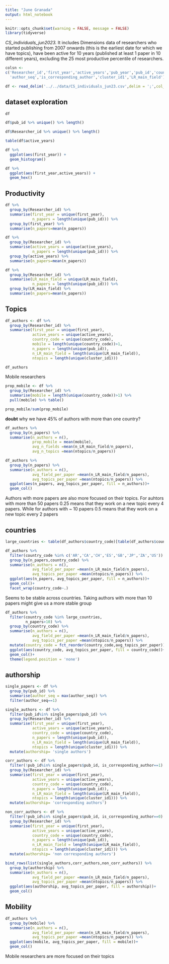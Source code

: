 ```yaml
---
title: "June Granada"
output: html_notebook
---
```



```r
knitr::opts_chunk$set(warning = FALSE, message = FALSE)
library(tidyverse)
```

_CS_individuals_jun2023._ It includes Dimensions data of researchers who started publishing from 2007 onwards (this is the earliest date for which we have topics), have been active for 10 years (published at least 1 paper in 10 different years), excluding the 25 most productive percentile of researchers.

```r
colsn <- 
c('Researcher_id','first_year','active_years','pub_year','pub_id','country_code',
  'author_seq','is_corresponding_author','cluster_id1','LR_main_field')

df <- read_delim('../../data/CS_individuals_jun23.csv',delim = ';',col_names = colsn)
```

## dataset exploration

```r
df
```

```r
df$pub_id %>% unique() %>% length()
```
```r
df$Researcher_id %>% unique() %>% length()
```

```r
table(df$active_years)
```

```r
df %>% 
  ggplot(aes(first_year)) +
  geom_histogram()
```


```r
df %>% 
  ggplot(aes(first_year,active_years)) +
  geom_hex()
```
## Productivity

```r
df %>% 
  group_by(Researcher_id) %>% 
  summarise(first_year = unique(first_year),
            n_papers = length(unique(pub_id))) %>% 
  group_by(first_year) %>% 
  summarise(n_papers=mean(n_papers))
```

```r
df %>% 
  group_by(Researcher_id) %>% 
  summarise(active_years = unique(active_years),
            n_papers = length(unique(pub_id))) %>% 
  group_by(active_years) %>% 
  summarise(n_papers=mean(n_papers))
```

```r
df %>% 
  group_by(Researcher_id) %>% 
  summarise(LR_main_field = unique(LR_main_field),
            n_papers = length(unique(pub_id))) %>% 
  group_by(LR_main_field) %>% 
  summarise(n_papers=mean(n_papers))
```
## Topics

```r
df_authors <- df %>% 
  group_by(Researcher_id) %>% 
  summarise(first_year = unique(first_year),
            active_years = unique(active_years),
            country_code = unique(country_code),
            mobile = length(unique(country_code))>1,
            n_papers = length(unique(pub_id)),
            n_LR_main_field = length(unique(LR_main_field)),
            ntopics = length(unique(cluster_id1)))
```


```r
df_authors
```
Mobile researchers

```r
prop_mobile <- df %>% 
  group_by(Researcher_id) %>% 
  summarise(mobile = length(unique(country_code))>1) %>% 
  pull(mobile) %>% table()

prop_mobile/sum(prop_mobile)
```

__doubt__ why we have 45% of authors with more than one country?

```r
df_authors %>% 
  group_by(n_papers) %>% 
  summarise(n_authors = n(),
            prop_mobile = mean(mobile),
            avg_n_fields =mean(n_LR_main_field/n_papers),
            avg_n_topics =mean(ntopics/n_papers))
```


```r
df_authors %>% 
  group_by(n_papers) %>% 
  summarise(n_authors = n(),
            avg_field_per_paper =mean(n_LR_main_field/n_papers),
            avg_topics_per_paper =mean(ntopics/n_papers)) %>% 
  ggplot(aes(n_papers, avg_topics_per_paper, fill = n_authors))+
  geom_col()
```

Authors with more papers are also more focused on their topics. For auhtors with more than 50 papers 0.25 means that they work on a new topic every 4 papers. While for authors with ~ 10 papers 0.5 means that they work on a new topic every 2 papers

## countries

```r
large_countries <- table(df_authors$country_code)[table(df_authors$country_code)>1000]%>% names
```


```r
df_authors %>% 
  filter(country_code %in% c('AR','CA','CH','ES','GB','JP','ZA','US')) %>% 
  group_by(n_papers,country_code) %>% 
  summarise(n_authors = n(),
            avg_field_per_paper =mean(n_LR_main_field/n_papers),
            avg_topics_per_paper =mean(ntopics/n_papers)) %>% 
  ggplot(aes(n_papers, avg_topics_per_paper, fill = n_authors))+
  geom_col()+
  facet_wrap(country_code~.)
```
Seems to be stable across countries. Taking authors with more than 10 papers might give us a more stable group

```r

df_authors %>% 
  filter(country_code %in% large_countries,
         n_papers>10) %>% 
  group_by(country_code) %>% 
  summarise(n_authors = n(),
            avg_field_per_paper =mean(n_LR_main_field/n_papers),
            avg_topics_per_paper =mean(ntopics/n_papers)) %>% 
  mutate(country_code = fct_reorder(country_code,avg_topics_per_paper)) %>% 
  ggplot(aes(country_code, avg_topics_per_paper, fill = country_code))+
  geom_col()+
  theme(legend.position = 'none')
```

## authorship

```r
single_papers <- df %>% 
  group_by(pub_id) %>% 
  summarise(author_seq = max(author_seq)) %>% 
  filter(author_seq==1)
```


```r
single_authors <- df %>% 
  filter(pub_id%in% single_papers$pub_id) %>% 
  group_by(Researcher_id) %>% 
  summarise(first_year = unique(first_year),
            active_years = unique(active_years),
            country_code = unique(country_code),
            n_papers = length(unique(pub_id)),
            n_LR_main_field = length(unique(LR_main_field)),
            ntopics = length(unique(cluster_id1))) %>% 
  mutate(authorship= 'single authors')

corr_authors <- df %>% 
  filter(!pub_id%in% single_papers$pub_id, is_corresponding_author==1) %>% 
  group_by(Researcher_id) %>% 
  summarise(first_year = unique(first_year),
            active_years = unique(active_years),
            country_code = unique(country_code),
            n_papers = length(unique(pub_id)),
            n_LR_main_field = length(unique(LR_main_field)),
            ntopics = length(unique(cluster_id1))) %>% 
  mutate(authorship= 'corresponding authors')

non_corr_authors <- df %>% 
  filter(!pub_id%in% single_papers$pub_id, is_corresponding_author==0) %>% 
  group_by(Researcher_id) %>% 
  summarise(first_year = unique(first_year),
            active_years = unique(active_years),
            country_code = unique(country_code),
            n_papers = length(unique(pub_id)),
            n_LR_main_field = length(unique(LR_main_field)),
            ntopics = length(unique(cluster_id1))) %>% 
  mutate(authorship= 'non corresponding authors')
```



```r
bind_rows(list(single_authors,corr_authors,non_corr_authors)) %>% 
  group_by(authorship) %>% 
  summarise(n_authors = n(),
            avg_field_per_paper =mean(n_LR_main_field/n_papers),
            avg_topics_per_paper =mean(ntopics/n_papers)) %>% 
  ggplot(aes(authorship, avg_topics_per_paper, fill = authorship))+
  geom_col()
```

## Mobility

```r
df_authors %>% 
  group_by(mobile) %>% 
  summarise(n_authors = n(),
            avg_field_per_paper =mean(n_LR_main_field/n_papers),
            avg_topics_per_paper =mean(ntopics/n_papers)) %>% 
  ggplot(aes(mobile, avg_topics_per_paper, fill = mobile))+
  geom_col()
```

Mobile researchers are more focused on their topics
